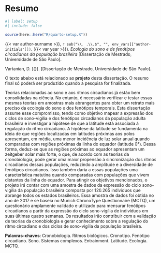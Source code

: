 <!-- %:::% .common h1 begin %:::% -->
# Resumo {.unnumbered}
<!-- %:::% .common h1 end %:::% -->

```r
#| label: setup
#| include: false

source(here::here("R/quarto-setup.R"))
```

{{< var author-surname >}}, `r sub("\\. .\\.$", "", env_vars[["author-initials"]])`. ({{< var year >}}). _Ecologia do sono e de fenótipos circadianos da população brasileira_ [Dissertação de Mestrado, Universidade de São Paulo].

::: {.content-visible when-format="pdf"}
<!-- %:::% foreign-abstract reference begin %:::% -->
Vartanian, D. ({\imprimirdata}). \textit{Ecologia do sono e de fenótipos circadianos da população brasileira} [Dissertação de Mestrado, Universidade de São Paulo].
<!-- %:::% foreign-abstract reference end %:::% -->
:::

<!-- %:::% foreign-abstract body begin %:::% -->
O texto abaixo está relacionado ao __projeto__ desta dissertação. O resumo final só poderá ser produzido quando a pesquisa for finalizada.

Teorias relacionadas ao sono e aos ritmos circadianos já estão bem consolidadas na ciência. No entanto, é necessário verificar e testar essas mesmas teorias em amostras mais abrangentes para obter um retrato mais preciso da ecologia do sono e dos fenótipos temporais. Esta dissertação assume esse compromisso, tendo como objetivo mapear a expressão dos ciclos de sono-vigília e dos fenótipos circadianos da população adulta brasileira e investigar a hipótese de que a latitude está associada à regulação do ritmo circadiano. A hipótese da latitude se fundamenta na ideia de que regiões localizadas em latitudes próximas aos polos apresentam, em média, uma menor incidência de luz solar anual quando comparadas com regiões próximas da linha do equador (latitude 0°). Dessa forma, deduz-se que as regiões próximas ao equador apresentam um zeitgeber solar mais forte, o que, de acordo com as teorias da cronobiologia, pode gerar uma maior propensão à sincronização dos ritmos circadianos dessas populações, reduzindo a amplitude e a diversidade de fenótipos circadianos. Isso também daria a essas populações uma característica matutina quando comparadas com populações que vivem distantes da linha do equador. Para atingir os objetivos mencionados, o projeto irá contar com uma amostra de dados da expressão do ciclo sono-vigília da população brasileira composta por $120.265$ indivíduos que abrange todos os estados brasileiros. Essa amostra de dados foi obtida no ano de 2017 e se baseia no Munich ChronoType Questionnaire (MCTQ), um questionário amplamente validado e utilizado para mensurar fenótipos circadianos a partir da expressão do ciclo sono-vigília de indivíduos em suas últimas quatro semanas. Os resultados irão contribuir com a validação de teorias da cronobiologia e gerar conhecimento sobre a regulação do ritmo circadiano e dos ciclos de sono-vigília da população brasileira.
<!-- %:::% foreign-abstract body end %:::% -->

__Palavras-chaves__: Cronobiologia. Ritmos biológicos. Cronotipo. Fenótipo circadiano. Sono. Sistemas complexos. Entrainment. Latitude. Ecologia. MCTQ.

::: {.content-visible when-format="pdf"}
<!-- %:::% foreign-abstract keywords begin %:::% -->
\begin{tabular}{p{3.6cm} p{12.3cm}}
  \textbf{Palavras-chaves}: &  Cronobiologia. Ritmos biológicos. Cronotipo. Fenótipo circadiano. Sono. Sistemas complexos. Entrainment. Latitude. Ecologia. MCTQ.
\end{tabular}
<!-- %:::% foreign-abstract keywords end %:::% -->
:::
